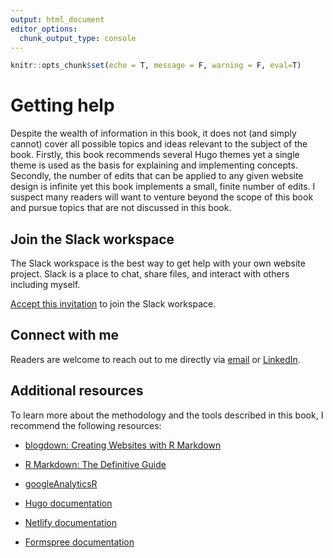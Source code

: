 ```yaml
---
output: html_document
editor_options: 
  chunk_output_type: console
---
```


```r
knitr::opts_chunk$set(echo = T, message = F, warning = F, eval=T)
```

# Getting help {#get-help}

Despite the wealth of information in this book, it does not (and simply cannot) cover all possible topics and ideas relevant to the subject of the book. Firstly, this book recommends several Hugo themes yet a single theme is used as the basis for explaining and implementing concepts. Secondly, the number of edits that can be applied to any given website design is infinite yet this book implements a small, finite number of edits. I suspect many readers will want to venture beyond the scope of this book and pursue topics that are not discussed in this book.

## Join the Slack workspace

The Slack workspace is the best way to get help with your own website project. Slack is a place to chat, share files, and interact with others including myself.

[Accept this invitation](https://join.slack.com/t/r4sitesbooksupport/shared_invite/zt-pyua4ua9-L~taaOqLzEeCbW5o9w9eLQ) to join the Slack workspace.

## Connect with me

Readers are welcome to reach out to me directly via [email](mailto:dmorris10667@gmail.com) or [LinkedIn](https://www.linkedin.com/in/drmorris87/).

## Additional resources

To learn more about the methodology and the tools described in this book, I recommend the following resources:

- [blogdown: Creating Websites with R Markdown](https://bookdown.org/yihui/blogdown/)

- [R Markdown: The Definitive Guide](https://bookdown.org/yihui/rmarkdown/)

- [googleAnalyticsR](https://code.markedmondson.me/googleAnalyticsR/)

- [Hugo documentation](https://gohugo.io/documentation/)

- [Netlify documentation](https://docs.netlify.com/)

- [Formspree documentation](https://formspree.io/formbutton/docs)